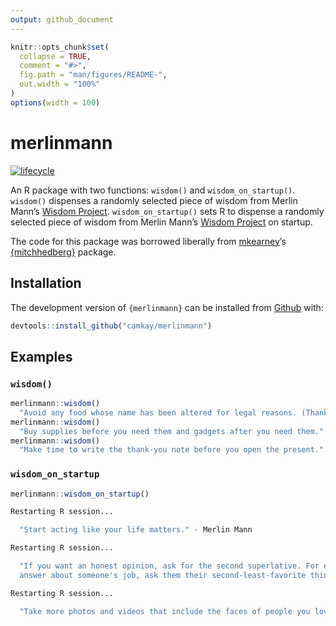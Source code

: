 ```yaml
---
output: github_document
---
```


<!-- README.md is generated from README.Rmd. Please edit that file -->

```r
knitr::opts_chunk$set(
  collapse = TRUE,
  comment = "#>",
  fig.path = "man/figures/README-",
  out.width = "100%"
)
options(width = 100)
```

# merlinmann

<!-- badges: start -->
[![lifecycle](https://img.shields.io/badge/lifecycle-experimental-orange.svg)](https://www.tidyverse.org/lifecycle/#experimental)
<!-- badges: end -->

An R package with two functions: `wisdom()` and `wisdom_on_startup()`. `wisdom()` dispenses a randomly selected piece of wisdom from Merlin Mann's [Wisdom Project](https://github.com/merlinmann/wisdom). `wisdom_on_startup()` sets R to dispense a randomly selected piece of wisdom from Merlin Mann's [Wisdom Project](https://github.com/merlinmann/wisdom) on startup. 

The code for this package was borrowed liberally from [mkearney](https://github.com/mkearney)'s [{mitchhedberg}](https://github.com/mkearney/mitchhedberg) package.

## Installation

The development version of `{merlinmann}` can be installed from [Github](https://github.com) with:

```r
devtools::install_github("camkay/merlinmann")
```

## Examples

### `wisdom()`

```r
merlinmann::wisdom()
  "Avoid any food whose name has been altered for legal reasons. (Thanks, Chris C.)" - Merlin Mann
merlinmann::wisdom()
  "Buy supplies before you need them and gadgets after you need them." - Merlin Mann
merlinmann::wisdom()
  "Make time to write the thank-you note before you open the present." - Merlin Mann
```

### `wisdom_on_startup`

```r
merlinmann::wisdom_on_startup()

Restarting R session...

  "Start acting like your life matters." - Merlin Mann

Restarting R session...

  "If you want an honest opinion, ask for the second superlative. For example, if you want a thoughtful 
  answer about someone's job, ask them their second-least-favorite thing about it." - Merlin Mann

Restarting R session...

  "Take more photos and videos that include the faces of people you love." - Merlin Mann
  
```

